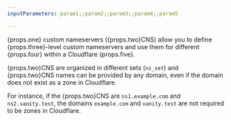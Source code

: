 ```yaml
---
inputParameters: param1;;param2;;param3;;param4;;param5

---
```



{props.one} custom nameservers ({props.two}CNS) allow you to define {props.three}-level custom nameservers and use them for different {props.four} within a Cloudflare {props.five}.

{props.two}CNS are organized in different sets (`ns_set`) and {props.two}CNS names can be provided by any domain, even if the domain does not exist as a zone in Cloudflare.

For instance, if the {props.two}CNS are `ns1.example.com` and `ns2.vanity.test`, the domains `example.com` and `vanity.test` are not required to be zones in Cloudflare.

